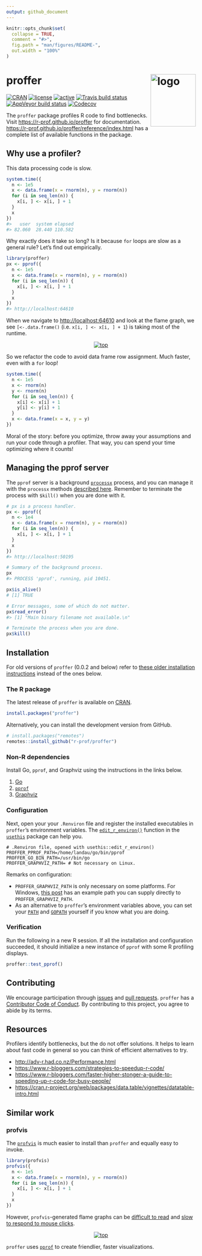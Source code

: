 ```yaml
---
output: github_document
---
```


<!-- README.md is generated from README.Rmd. Please edit that file -->

```r
knitr::opts_chunk$set(
  collapse = TRUE,
  comment = "#>",
  fig.path = "man/figures/README-",
  out.width = "100%"
)
```

# proffer <img src="https://r-prof.github.io/proffer/reference/figures/logo.png" align="right" alt="logo" width="120" height="139" style="border: none; float: right;">

[![CRAN](https://www.r-pkg.org/badges/version/proffer)](https://cran.r-project.org/package=proffer)
[![license](https://img.shields.io/badge/licence-MIT-blue.svg)](https://opensource.org/licenses/MIT)
[![active](https://www.repostatus.org/badges/latest/active.svg)](https://www.repostatus.org/#active)
[![Travis build status](https://travis-ci.org/r-prof/proffer.svg?branch=master)](https://travis-ci.org/r-prof/proffer)
[![AppVeyor build status](https://ci.appveyor.com/api/projects/status/github/r-prof/proffer?branch=master&svg=true)](https://ci.appveyor.com/project/r-prof/proffer)
[![Codecov](https://codecov.io/github/r-prof/proffer/coverage.svg?branch=master)](https://codecov.io/github/r-prof/proffer?branch=master)

The `proffer` package profiles R code to find bottlenecks. Visit <https://r-prof.github.io/proffer> for documentation. <https://r-prof.github.io/proffer/reference/index.html> has a complete list of available functions in the package. 

## Why use a profiler?

This data processing code is slow.

```r
system.time({
  n <- 1e5
  x <- data.frame(x = rnorm(n), y = rnorm(n))
  for (i in seq_len(n)) {
    x[i, ] <- x[i, ] + 1
  }
  x
})
#>   user  system elapsed 
#> 82.060  28.440 110.582 
```

Why exactly does it take so long? Is it because `for` loops are slow as a general rule? Let's find out empirically.

```r
library(proffer)
px <- pprof({
  n <- 1e5
  x <- data.frame(x = rnorm(n), y = rnorm(n))
  for (i in seq_len(n)) {
    x[i, ] <- x[i, ] + 1
  }
  x
})
#> http://localhost:64610
```


When we navigate to <http://localhost:64610> and look at the flame graph, we see `[<-.data.frame()` (i.e. `x[i, ] <- x[i, ] + 1`) is taking most of the runtime.

<center>
<a href="https://r-prof.github.io/proffer/reference/figures/flame.png">
<img src="https://r-prof.github.io/proffer/reference/figures/flame.png" alt="top" align="center" style = "border: none; float: center;">
</a>
</center>

So we refactor the code to avoid data frame row assignment. Much faster, even with a `for` loop!

```r
system.time({
  n <- 1e5
  x <- rnorm(n)
  y <- rnorm(n)
  for (i in seq_len(n)) {
    x[i] <- x[i] + 1
    y[i] <- y[i] + 1
  }
  x <- data.frame(x = x, y = y)
})
```

Moral of the story: before you optimize, throw away your assumptions and run your code through a profiler. That way, you can spend your time optimizing where it counts!

## Managing the pprof server

The `pprof` server is a background [`processx`](https://github.com/r-lib/processx) process, and you can manage it with the `processx` methods [described here](https://processx.r-lib.org/#managing-external-processes). Remember to terminate the process with `$kill()` when you are done with it.

```r
# px is a process handler.
px <- pprof({
  n <- 1e4
  x <- data.frame(x = rnorm(n), y = rnorm(n))
  for (i in seq_len(n)) {
    x[i, ] <- x[i, ] + 1
  }
  x
})
#> http://localhost:50195

# Summary of the background process.
px
#> PROCESS 'pprof', running, pid 10451.

px$is_alive()
# [1] TRUE

# Error messages, some of which do not matter.
px$read_error()
#> [1] "Main binary filename not available.\n"

# Terminate the process when you are done.
px$kill()
```

## Installation

For old versions of `proffer` (0.0.2 and below) refer to [these older installation instructions](https://github.com/r-prof/proffer/blob/f76bde56796396e83fee00f94430c94974f18303/README.md#installation) instead of the ones below.

### The R package

The latest release of `proffer` is available on [CRAN](https://CRAN.R-project.org).

```r
install.packages("proffer")
```

Alternatively, you can install the development version from GitHub.

```r
# install.packages("remotes")
remotes::install_github("r-prof/proffer")
```

### Non-R dependencies

Install Go, `pprof`, and Graphviz using the instructions in the links below.

1. [Go](https://golang.org/doc/install)
2. [`pprof`](https://github.com/google/pprof)
3. [Graphviz](https://www.graphviz.org/download/)

### Configuration

Next, open your your `.Renviron` file and register the installed executables in `proffer`'s environment variables. The [`edit_r_environ()`](https://usethis.r-lib.org/reference/edit.html) function in the [`usethis`](https://usethis.r-lib.org) package can help you.

```
# .Renviron file, opened with usethis::edit_r_environ()
PROFFER_PPROF_PATH=/home/landau/go/bin/pprof
PROFFER_GO_BIN_PATH=/usr/bin/go
PROFFER_GRAPHVIZ_PATH= # Not necessary on Linux.
```

Remarks on configuration:

* `PROFFER_GRAPHVIZ_PATH` is only necessary on some platforms. For Windows, [this post](https://stackoverflow.com/questions/35064304/runtimeerror-make-sure-the-graphviz-executables-are-on-your-systems-path-aft/47031762#47031762) has an example path you can supply directly to `PROFFER_GRAPHVIZ_PATH`.
* As an alternative to `proffer`'s environment variables above, you can set your [`PATH`](https://en.wikipedia.org/wiki/PATH_(variable)) and [`GOPATH`](https://github.com/golang/go/wiki/GOPATH) yourself if you know what you are doing.

### Verification

Run the following in a new R session. If all the installation and configuration succeeded, it should initialize a new instance of `pprof` with some R profiling displays.

```r
proffer::test_pprof()
```

## Contributing

We encourage participation through [issues](https://github.com/r-prof/proffer/issues) and [pull requests](https://github.com/r-prof/proffer/pulls). `proffer` has a [Contributor Code of Conduct](https://github.com/r-prof/CODE_OF_CONDUCT.md). By contributing to this project, you agree to abide by its terms.

## Resources

Profilers identify bottlenecks, but the do not offer solutions. It helps to learn about fast code in general so you can think of efficient alternatives to try.

- <http://adv-r.had.co.nz/Performance.html>
- <https://www.r-bloggers.com/strategies-to-speedup-r-code/>
- <https://www.r-bloggers.com/faster-higher-stonger-a-guide-to-speeding-up-r-code-for-busy-people/>
- <https://cran.r-project.org/web/packages/data.table/vignettes/datatable-intro.html>

## Similar work

### profvis

The [`profvis`](https://github.com/rstudio/profvis) is much easier to install than `proffer` and equally easy to invoke.

```r
library(profvis)
profvis({
  n <- 1e5
  x <- data.frame(x = rnorm(n), y = rnorm(n))
  for (i in seq_len(n)) {
    x[i, ] <- x[i, ] + 1
  }
  x
})
```

However, `profvis`-generated flame graphs can be [difficult to read](https://github.com/rstudio/profvis/issues/115) and [slow to respond to mouse clicks](https://github.com/rstudio/profvis/issues/104).

<center>
<a href="https://r-prof.github.io/proffer/reference/figures/profvis.png">
<img src="https://r-prof.github.io/proffer/reference/figures/profvis.png" alt="top" align="center" style = "border: none; float: center;">
</a>
</center>

`proffer` uses [`pprof`](https://github.com/google/pprof) to create friendlier, faster visualizations.
